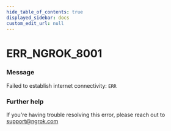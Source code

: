 ```yaml
---
hide_table_of_contents: true
displayed_sidebar: docs
custom_edit_url: null
---
```



# ERR_NGROK_8001

### Message

Failed to establish internet connectivity: `ERR`

### Further help

If you're having trouble resolving this error, please reach out to [support@ngrok.com](mailto:support@ngrok.com?subject=Help%20with%20ERR_NGROK_8001)

<ErrorDetails error="err_ngrok_8001" />
